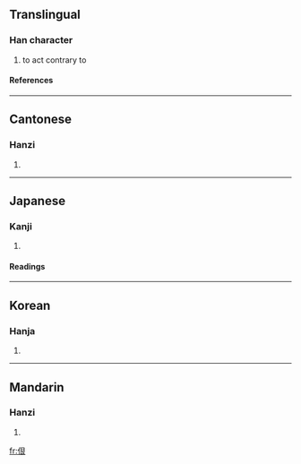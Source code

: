 ==Translingual==
===Han character===
{{Han char|rn=9|rad=人|as=06|sn=8|four=2723<sub>2</sub>|canj=人日女 (OAV)}}
# to act contrary to
====References====
{{Han ref|kx=0100.240|dkj=00563|dj=0213.020|hdz=10154.080|uh=4F77|ud=20343|bh=CBBC|bd=52156}}
----
==Cantonese==
===Hanzi===
{{yue-hanzi|jyut=|y=han2}}
# {{defn|Cantonese}}
----
==Japanese==
===Kanji===
{{ja-kanji|grade=|rs=人06}}
# {{defn|Japanese}} 
====Readings====
{{ja-readings|on=[[こう]] (kō), [[ごう]] (gō), [[ぎん]] (gin), [[こん]] (kon), [[ごん]] (gon)|kun=[[もとる]] (motoru)}}
----
==Korean==
===Hanja===
{{ko-hanja|hangeul=[[항]], [[한]]|rv=hang, han|mr=hang, han}}
# {{defn|Korean}}
----
==Mandarin==
===Hanzi===
{{cmn-hanzi|pin=[[hěn]] (hen3)|wg=hen<sup>3</sup>}}
# {{defn|Mandarin}}

[[fr:佷]]